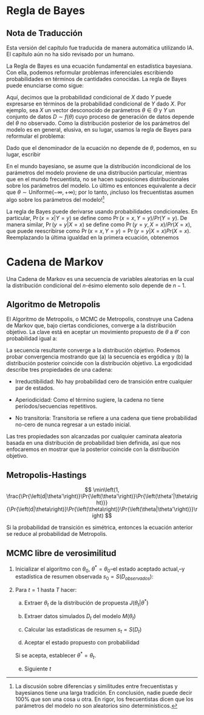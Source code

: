 # Regla de Bayes

::: {.callout-warning}
## Nota de Traducción
Esta versión del capítulo fue traducida de manera automática utilizando IA. El capítulo aún no ha sido revisado por un humano.
:::

La Regla de Bayes es una ecuación fundamental en estadística bayesiana. Con ella, podemos reformular problemas inferenciales escribiendo probabilidades en términos de cantidades conocidas. La regla de Bayes puede enunciarse como sigue:

\begin{equation}
\Pr{\left(X=x|Y=y\right)} = \frac{\Pr{\left(Y=y|X=y\right)}\Pr{\left(X=x\right)}}{\Pr{\left(Y=y\right)}}
\end{equation}

Aquí, decimos que la probabilidad condicional de $X$ dado $Y$ puede expresarse en términos de la probabilidad condicional de $Y$ dado $X$. Por ejemplo, sea $X$ un vector desconocido de parámetros $\theta\in\Theta$ y $Y$ un conjunto de datos $D \sim f(\theta)$ cuyo proceso de generación de datos depende del $\theta$ no observado. Como la distribución posterior de los parámetros del modelo es en general, elusiva, en su lugar, usamos la regla de Bayes para reformular el problema:

\begin{equation*}
\Pr{\left(\theta|D\right)} = \frac{\Pr{\left(D|\theta\right)}\Pr{\left(\theta\right)}}{\Pr{\left(D\right)}}
\end{equation*}

Dado que el denominador de la ecuación no depende de $\theta$, podemos, en su lugar, escribir

\begin{equation*}
\Pr{\left(\theta|D\right)} \propto \Pr{\left(D|\theta\right)}\Pr{\left(\theta\right)}
\end{equation*}

En el mundo bayesiano, se asume que la distribución incondicional de los parámetros del modelo proviene de una distribución particular, mientras que en el mundo frecuentista, no se hacen suposiciones distribucionales sobre los parámetros del modelo. Lo último es entonces equivalente a decir que $\theta\sim \text{Uniforme}(-\infty, +\infty)$; por lo tanto, ¡incluso los frecuentistas asumen algo sobre los parámetros del modelo![^frequentists]

[^frequentists]: La discusión sobre diferencias y similitudes entre frecuentistas y bayesianos tiene una larga tradición. En conclusión, nadie puede decir 100% que son una cosa u otra. En rigor, los frecuentistas dicen que los parámetros del modelo no son aleatorios sino determinísticos.

La regla de Bayes puede derivarse usando probabilidades condicionales. En particular, $\Pr{\left(x=x|Y=y\right)}$ se define como $\Pr{\left(x=x, Y=y\right)}/Pr{\left(Y=y\right)}$. De manera similar, $\Pr{\left(y=y|X=x\right)}$ se define como $\Pr{\left(y=y, X=x\right)}/Pr{\left(X=x\right)}$, que puede reescribirse como $\Pr{\left(x=x, Y=y\right)} = \Pr{\left(y=y|X=x\right)}Pr{\left(X=x\right)}$. Reemplazando la última igualdad en la primera ecuación, obtenemos

\begin{align*}
\Pr{\left(x=x|Y=y\right)} & = \frac{\Pr{\left(x=x, Y=y\right)}}{Pr{\left(Y=y\right)}} \\
& \frac{\Pr{\left(y=y|X=x\right)}Pr{\left(X=x\right)}}{Pr{\left(Y=y\right)}}
\end{align*}

# Cadena de Markov 

Una Cadena de Markov es una secuencia de variables aleatorias en la cual la distribución condicional del $n$-ésimo elemento solo depende de $n-1$.

## Algoritmo de Metropolis

El Algoritmo de Metropolis, o MCMC de Metropolis, construye una Cadena de Markov que, bajo ciertas condiciones, converge a la distribución objetivo. La clave está en aceptar un movimiento propuesto de $\theta$ a $\theta'$ con 
probabilidad igual a:

\begin{equation}
r = \min\left(1, \frac{\Pr{\left(\theta'|D\right)}}{\Pr{\left(\theta|D\right)}}\right)
\end{equation}

La secuencia resultante converge a la distribución objetivo. Podemos probar
convergencia mostrando que (a) la secuencia es ergódica y (b) la distribución posterior
coincide con la distribución objetivo. La ergodicidad describe tres
propiedades de una cadena:

- Irreductibilidad: No hay probabilidad cero de transición entre cualquier par de estados.

- Aperiodicidad: Como el término sugiere, la cadena no tiene períodos/secuencias repetitivos.

- No transitoria: Transitoria se refiere a una cadena que tiene probabilidad no-cero de
nunca regresar a un estado inicial.

Las tres propiedades son alcanzadas por cualquier caminata aleatoria basada en una
distribución de probabilidad bien definida, así que nos enfocaremos en mostrar que la posterior coincide
con la distribución objetivo.

<!--
 La siguiente prueba fue adaptada de "Bayesian Data
Analysis:" 
    \begin{align*}

\end{align*} -->

## Metropolis-Hastings

$$
\min\left(1, \frac{\Pr{\left(d|\theta'\right)}\Pr{\left(\theta'\right)}\Pr{\left(\theta'|\theta\right)}}{\Pr{\left(d|\theta\right)}\Pr{\left(\theta\right)}\Pr{\left(\theta|\theta'\right)}}\right)
$$

Si la probabilidad de transición es simétrica, entonces la ecuación anterior se reduce
al probabilidad de Metropolis.

## MCMC libre de verosimilitud

1. Inicializar el algoritmo con $\theta_0$, $\theta^* =\theta_0$--el estado aceptado actual,--y estadística de resumen observada $s_0 = S(D_{observados})$:

2. Para $t = 1$ hasta $T$ hacer:

    a. Extraer $\theta_t$ de la distribución de propuesta $J(\theta_t|\theta^*)$

    b. Extraer datos simulados $D_t$ del modelo $M(\theta_t)$

    c. Calcular las estadísticas de resumen $s_t = S(D_t)$

    d. Aceptar el estado propuesto con probabilidad
    <!-- $$
    r = \min\left(1, \frac{\Pr{\left(s_0|s_t,\theta_t\right)}\Pr{\left(\theta_t\right)}\Pr{\left(\theta^*\to\theta_t\right)}}{\Pr{\left(s_0|s_{t-1\right)},\theta_{t-1}}\Pr{\left(\theta_{t-1\right)}}\Pr{\left(\theta_{t\right)}\to\theta^*}}\right)
    $$ -->

    Si se acepta, establecer $\theta^* = \theta_t$.

    e. Siguiente $t$
